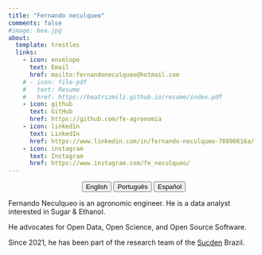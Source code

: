 ```yaml
---
title: "Fernando neculqueo"
comments: false
#image: bea.jpg
about:
  template: trestles
  links:
    - icon: envelope
      text: Email
      href: mailto:fernandoneculqueo@hotmail.com
    # - icon: file-pdf
    #   text: Resume
    #   href: https://beatrizmilz.github.io/resume/index.pdf  
    - icon: github
      text: GitHub
      href: https://github.com/fe-agronomia
    - icon: linkedin
      text: LinkedIn
      href: https://www.linkedin.com/in/fernando-neculqueo-78096616a/
    - icon: instagram
      text: Instagram
      href: https://www.instagram.com/fe_neculqueo/   
---
```


<center>

::: {.btn-group role="group" aria-label="About"}
<a href="about.html"> <button type="button" class="btn btn-primary me-md-2 btn-sm">English</button></a> <a href="about-pt.html"> <button type="button" class="btn btn-primary me-md-2 btn-sm">Português</button></a> <a href="about-es.html"><button type="button" class="btn btn-primary me-md-2 btn-sm">Español</button></a>
:::

</center>

::: {#hero-heading}
Fernando Neculqueo is an agronomic engineer. He is a data analyst interested in Sugar & Ethanol.

He advocates for Open Data, Open Science, and Open Source Software.

Since 2021, he has been part of the research team of the [Sucden](https://sucden.com/) Brazil.
:::
